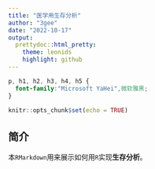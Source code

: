 ```yaml
---
title: "医学用生存分析"
author: "3gee"
date: "2022-10-17"
output:
  prettydoc::html_pretty:
    theme: leonids
    highlight: github
---
```


```css
p, h1, h2, h3, h4, h5 {
  font-family:"Microsoft YaHei",微软雅黑;
}
```


```r
knitr::opts_chunk$set(echo = TRUE)
```

## 简介

本`RMarkdown`用来展示如何用`R`实现**生存分析**。


